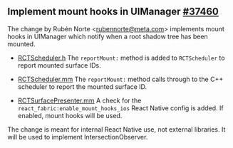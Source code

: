  ## Implement mount hooks in UIManager [#37460](https://github.com/facebook/react-native/pull/37460)

The change by Rubén Norte \<rubennorte@meta.com\> implements mount hooks in UIManager which notify when a root shadow tree has been mounted.

- [RCTScheduler.h](https://github.com/facebook/react-native/blob/32bd60f863f/packages/react-native/React/Fabric/RCTScheduler.h#L70-L72)
The `reportMount:` method is added to `RCTScheduler` to report mounted surface IDs.

- [RCTScheduler.mm](https://github.com/facebook/react-native/blob/32bd60f863f/packages/react-native/React/Fabric/RCTScheduler.mm#L135-L140) 
The `reportMount:` method calls through to the C++ scheduler to report the mounted surface ID.

- [RCTSurfacePresenter.mm](https://github.com/facebook/react-native/blob/32bd60f863f/packages/react-native/React/Fabric/RCTSurfacePresenter.mm#L283-L285)
A check for the `react_fabric:enable_mount_hooks_ios` React Native config is added. If enabled, mount hooks will be used.

The change is meant for internal React Native use, not external libraries. It will be used to implement IntersectionObserver.
